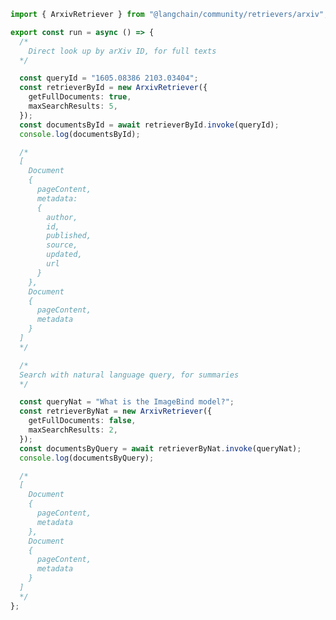 ```typescript
import { ArxivRetriever } from "@langchain/community/retrievers/arxiv";

export const run = async () => {
  /*
    Direct look up by arXiv ID, for full texts
  */

  const queryId = "1605.08386 2103.03404";
  const retrieverById = new ArxivRetriever({
    getFullDocuments: true,
    maxSearchResults: 5,
  });
  const documentsById = await retrieverById.invoke(queryId);
  console.log(documentsById);

  /*
  [
    Document
    {
      pageContent,
      metadata:
      {
        author,
        id,
        published,
        source,
        updated,
        url
      }
    },
    Document
    {
      pageContent,
      metadata
    }
  ]
  */

  /*
  Search with natural language query, for summaries
  */

  const queryNat = "What is the ImageBind model?";
  const retrieverByNat = new ArxivRetriever({
    getFullDocuments: false,
    maxSearchResults: 2,
  });
  const documentsByQuery = await retrieverByNat.invoke(queryNat);
  console.log(documentsByQuery);

  /*
  [
    Document
    {
      pageContent,
      metadata
    },
    Document
    {
      pageContent,
      metadata
    }
  ]
  */
};
```
